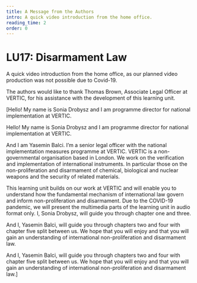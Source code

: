 ```yaml
---
title: A Message from the Authors
intro: A quick video introduction from the home office.
reading_time: 2
order: 0
---
```


# LU17: Disarmament Law

<Figure
  size="large"
  src="rUNSC_cover_picture.jpg"
  caption="UNSC conference. Huge roundtable with several rows of chairs and people. In middle a table with six persons sitting and discussing."
  credit="?"
  license="cc-by-2"
  alt=""
></Figure>

A quick video introduction from the home office, as our planned video production was not possible due to Covid-19.

The authors would like to thank Thomas Brown, Associate Legal Officer at VERTIC, for his assistance with the development of this learning unit.

<LectureVideo smil="lu17/lu17_vl0_author.smil" poster="https://nonproliferation-elearning.eu/learningunits/disarmament-law/vid/lu17_vl0_author.jpg" subtitles="https://nonproliferation-elearning.eu/learningunits/disarmament-law/vid/lu17_vl0_author.vtt" provider="video-stream">[Hello! My name is Sonia Drobysz and I am programme director for national implementation at VERTIC.

Hello! My name is Sonia Drobysz and I am programme director for national implementation at VERTIC.

And I am Yasemin Balci. I’m a senior legal officer with the national implementation measures programme at VERTIC. VERTIC is a non-governmental organisation based in London. We work on the verification and implementation of international instruments. In particular those on the non-proliferation and disarmament of chemical, biological and nuclear weapons and the security of related materials.

This learning unit builds on our work at VERTIC and will enable you to understand how the fundamental mechanism of international law govern and inform non-proliferation and disarmament. Due to the COVID-19 pandemic, we will present the multimedia parts of the learning unit in audio format only. I, Sonia Drobysz, will guide you through chapter one and three.

And I, Yasemin Balci, will guide you through chapters two and four with chapter five split between us. We hope that you will enjoy and that you will gain an understanding of international non-proliferation and disarmament law.

  And I, Yasemin Balci, will guide you through chapters two and four with chapter five split between us. We hope that you will enjoy and that you will gain an understanding of international non-proliferation and disarmament law.]</LectureVideo>
